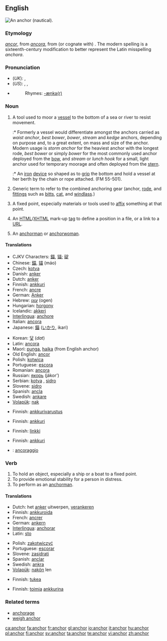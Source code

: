 {{wikipedia|dab=anchor}}
==English==
[[Image:Kotwica SS Poznań.JPG|thumb|right|An anchor  (nautical).]]
{{wikipedia}}

===Etymology===
{{OE.}} ''[[ancor]]'', from {{L.}} ''[[ancora]]'', from (or cognate with) {{AGr.}} '''{{polytonic|[[ἄγκῡρα]]}}'''.  The modern spelling is a sixteenth-century modification to better represent the Latin misspelling ''anchora''.

===Pronunciation===
* (''UK''): {{IPA|/ˈæŋkə/}}, {{SAMPA|/"{Nk3`/}}
* (''US''): {{enPR|ăngʹkər}}, {{IPA|/ˈæŋkɚ/}}, {{SAMPA|/"{Nk@`/}}
* {{audio|en-us-anchor.ogg|Audio (US)}}
*: Rhymes: [[Rhymes:English:-æŋkə(r)|-æŋkə(r)]]

===Noun===
{{en-noun}}

# {{nautical}} A tool used to moor a [[vessel]] to the bottom of a sea or river to resist movement.
#:* Formerly a vessel would differentiate amongst the anchors carried as ''waist anchor'', ''best bower'', ''bower'', ''stream'' and ''kedge'' anchors, depending on purpose and, to a great extent, on mass and size of the anchor. Modern usage is ''storm anchor'' for the heaviest anchor with the longest rode, ''best bower'' or simply ''bower'' for the most commonly used anchor deployed from the [[bow]], and ''stream'' or ''lunch hook'' for a small, light anchor used for temporary moorage and often deployed from the [[stern]].
#:* {{nautical}} An [[iron]] [[device]] so shaped as to [[grip]] the bottom and hold a vessel at her berth by the chain or rope attached. (FM 55-501).
# {{nautical}} Generic term to refer to the combined anchoring gear (anchor, [[rode]], and [[fittings]] such as [[bitts]], [[cat]], and [[windlass]].)
# A fixed point, especially materials or tools used to [[affix]] something at that point.
# {{internet}} An [[HTML]]/[[XHTML]] mark-up [[tag]] to define a position in a file, or a link to a [[URL]].
# {{italbrac|television}} An [[anchorman]] or [[anchorwoman]].

====Translations====
{{trans-top|tool to hook a vessel into sea bottom}}
* CJKV Characters: [[錨]], [[锚]]; [[碇]]
* Chinese: [[錨]], [[锚]] (máo)
* Czech: [[kotva]] {{f}}
* Danish: [[anker]]
* Dutch: [[anker]] {{n}}
* Finnish: [[ankkuri]]
* French: [[ancre]] {{f}}
* German: [[Anker]] {{m}}
* Hebrew: [[עוגן]] (ogen) {{m}}
* Hungarian: [[horgony]]
* Icelandic: [[akkeri]] {{n}}
* [[Interlingua]]: [[anchore]]
* Italian: [[ancora]] {{f}}
* Japanese: [[錨]] ([[いかり]], ikari)
{{trans-mid}}
* Korean: [[닻]] (''dat'')
* Latin: [[ancora]] {{f}}
* Maori: [[punga]], [[haika]] (from English anchor)
* Old English: [[ancor]] {{m}}
* Polish: [[kotwica]] {{f}}
* Portuguese: [[escora]] {{f}}
* Romanian: [[ancora]] {{f}}
* Russian: [[якорь]] (jákor’) {{m}}
* Serbian: [[kotva]] {{f}}, [[sidro]] {{n}}
* Slovene: [[sidro]] {{n}}
* Spanish: [[ancla]] {{f}}
* Swedish: [[ankare]]
* [[Volapük]]: [[nak]]
{{trans-bottom}}

{{trans-top|anchoring gear as a whole}}
* Finnish: [[ankkurivarustus]]
{{trans-mid}}
{{trans-bottom}}

{{trans-top|tools to affix something at a fixed point}}
* Finnish: [[ankkuri]]
{{trans-mid}}
{{trans-bottom}}

{{trans-top|HTML tag or link}}
* Finnish: [[linkki]]
{{trans-mid}}
{{trans-bottom}}

{{trans-top|TV anchorman}}
* Finnish: [[ankkuri]]
{{trans-mid}}
{{trans-bottom}}

{{checktrans-top}}
* {{ttbc|Italian}}: [[ancoraggio]] {{m}}
{{trans-bottom}}

===Verb===
{{en-verb}}

# To hold an object, especially a ship or a boat to a fixed point.
# To provide emotional stability for a person in distress.
# To perform as an [[anchorman]].

====Translations====
{{trans-top|to hold an object to a fixed point}}
* Dutch: het [[anker]] uitwerpen, [[verankeren]]
* Finnish: [[ankkuroida]]
* French: [[ancrer]]
* German: [[ankern]]
* [[Interlingua]]: [[anchorar]]
* Latin: [[sto#Latin|sto]]
{{trans-mid}}
* Polish: [[zakotwiczyć]]
* Portuguese: [[escorar]]
* Slovene: [[zasidrati]]
* Spanish: [[anclar]]
* Swedish: [[ankra]]
* [[Volapük]]: [[nakön]] len
{{trans-bottom}}

{{trans-top|to provide emotional stability}}
* Finnish: [[tukea]]
{{trans-mid}}
{{trans-bottom}}

{{trans-top|to perform as a TV anchorman}}
* Finnish: [[toimia]] [[ankkuri|ankkurina]]
{{trans-mid}}
{{trans-bottom}}

===Related terms===
* [[anchorage]]
* [[weigh anchor]]

[[ca:anchor]]
[[fa:anchor]]
[[fr:anchor]]
[[gl:anchor]]
[[io:anchor]]
[[it:anchor]]
[[hu:anchor]]
[[pl:anchor]]
[[fi:anchor]]
[[sv:anchor]]
[[ta:anchor]]
[[te:anchor]]
[[vi:anchor]]
[[zh:anchor]]